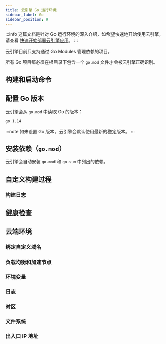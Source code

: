 ```yaml
---
title: 云引擎 Go 运行环境
sidebar_label: Go
sidebar_position: 9
---
```



:::info
这篇文档是针对 Go 运行环境的深入介绍，如希望快速地开始使用云引擎，请查看 [快速开始部署云引擎应用](/v3/sdk/engine/deploy/getting-started)。
:::

云引擎目前只支持通过 Go Modules 管理依赖的项目。

所有 Go 项目都必须在根目录下包含一个 `go.mod` 文件才会被云引擎正确识别。

## 构建和启动命令


## 配置 Go 版本

云引擎会从 `go.mod` 中读取 Go 的版本：

```plain title='go.mod'
go 1.14
```

:::note
如未设置 Go 版本，云引擎会默认使用最新的稳定版本。
:::

## 安装依赖（`go.mod`）

云引擎会自动安装 `go.mod` 和 `go.sum` 中列出的依赖。

## 自定义构建过程

<BuildingAdvanced />

### 构建日志

<BuildingBuildLogs />

## 健康检查

<CloudHealthCheck />

## 云端环境

### 绑定自定义域名

<CloudCustomDomain />

### 负载均衡和加速节点

<CloudLoadBalancer only="go" />

### 环境变量

<CloudEnvironments />

### 日志

<CloudLogs only="go" />

### 时区

<CloudTimezone />

### 文件系统

<CloudFilesystem />

### 出入口 IP 地址

<CloudInternetAddress />
